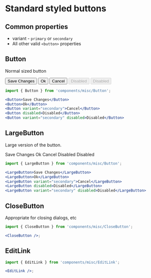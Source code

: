 
<Meta title="Torus/Buttons" />

# Standard styled buttons

## Common properties

- variant - `primary` or `secondary`
- All other valid `<button>` properties

## Button

Normal sized button

<Story name="Button">
  <Button>Save Changes</Button>
  <Button>Ok</Button>
  <Button variant="secondary">Cancel</Button>
  <Button disabled>Disabled</Button>
  <Button variant="secondary" disabled>
    Disabled
  </Button>
</Story>

```jsx
import { Button } from 'components/misc/Button';

<Button>Save Changes</Button>
<Button>Ok</Button>
<Button variant="secondary">Cancel</Button>
<Button disabled>Disabled</Button>
<Button variant="secondary" disabled>Disabled</Button>
```

## LargeButton

Large version of the button.

<Story name="Large Buttons">
  <LargeButton>Save Changes</LargeButton>
  <LargeButton>Ok</LargeButton>
  <LargeButton variant="secondary">Cancel</LargeButton>
  <LargeButton disabled>Disabled</LargeButton>
  <LargeButton variant="secondary" disabled>
    Disabled
  </LargeButton>
</Story>

```jsx
import { LargeButton } from 'components/misc/Button';

<LargeButton>Save Changes</LargeButton>
<LargeButton>Ok</LargeButton>
<LargeButton variant="secondary">Cancel</LargeButton>
<LargeButton disabled>Disabled</LargeButton>
<LargeButton variant="secondary" disabled>Disabled</LargeButton>
```

## CloseButton

Appropriate for closing dialogs, etc

<Story name="CloseButton">
  <CloseButton />
</Story>

```jsx
import { CloseButton } from 'components/misc/CloseButton';

<CloseButton />;
```

## EditLink

<Story name="EditLink">
  <EditLink />
</Story>

```jsx
import { EditLink } from 'components/misc/EditLink';

<EditLink />;
```
